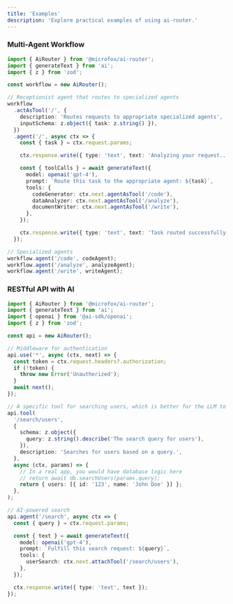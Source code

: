 ```yaml
---
title: 'Examples'
description: 'Explore practical examples of using ai-router.'
---
```


### Multi-Agent Workflow

```typescript
import { AiRouter } from '@microfox/ai-router';
import { generateText } from 'ai';
import { z } from 'zod';

const workflow = new AiRouter();

// Receptionist agent that routes to specialized agents
workflow
  .actAsTool('/', {
    description: 'Routes requests to appropriate specialized agents',
    inputSchema: z.object({ task: z.string() }),
  })
  .agent('/', async ctx => {
    const { task } = ctx.request.params;

    ctx.response.write({ type: 'text', text: 'Analyzing your request...\n' });

    const { toolCalls } = await generateText({
      model: openai('gpt-4'),
      prompt: `Route this task to the appropriate agent: ${task}`,
      tools: {
        codeGenerator: ctx.next.agentAsTool('/code'),
        dataAnalyzer: ctx.next.agentAsTool('/analyze'),
        documentWriter: ctx.next.agentAsTool('/write'),
      },
    });

    ctx.response.write({ type: 'text', text: 'Task routed successfully!' });
  });

// Specialized agents
workflow.agent('/code', codeAgent);
workflow.agent('/analyze', analyzeAgent);
workflow.agent('/write', writeAgent);
```

### RESTful API with AI

```typescript
import { AiRouter } from '@microfox/ai-router';
import { generateText } from 'ai';
import { openai } from '@ai-sdk/openai';
import { z } from 'zod';

const api = new AiRouter();

// Middleware for authentication
api.use('*', async (ctx, next) => {
  const token = ctx.request.headers?.authorization;
  if (!token) {
    throw new Error('Unauthorized');
  }
  await next();
});

// A specific tool for searching users, which is better for the LLM to use
api.tool(
  '/search/users',
  {
    schema: z.object({
      query: z.string().describe('The search query for users'),
    }),
    description: 'Searches for users based on a query.',
  },
  async (ctx, params) => {
    // In a real app, you would have database logic here
    // return await db.searchUsers(params.query);
    return { users: [{ id: '123', name: 'John Doe' }] };
  },
);

// AI-powered search
api.agent('/search', async ctx => {
  const { query } = ctx.request.params;

  const { text } = await generateText({
    model: openai('gpt-4'),
    prompt: `Fulfill this search request: ${query}`,
    tools: {
      userSearch: ctx.next.attachTool('/search/users'),
    },
  });

  ctx.response.write({ type: 'text', text });
});
```

